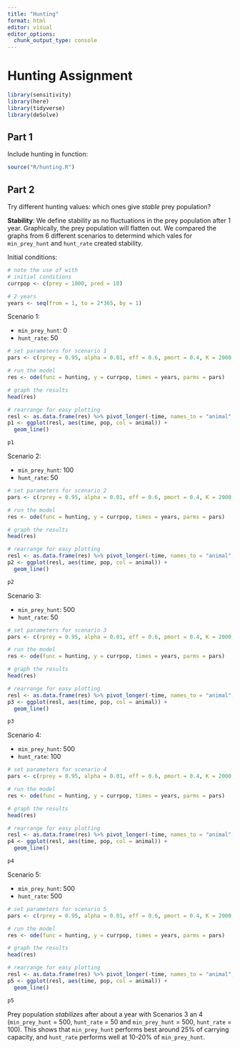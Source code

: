 ```yaml
---
title: "Hunting"
format: html
editor: visual
editor_options: 
  chunk_output_type: console
---
```


# Hunting Assignment

```r
library(sensitivity)
library(here)
library(tidyverse)
library(deSolve)
```

## Part 1

Include hunting in function:

```r
source("R/hunting.R")
```

## Part 2

Try different hunting values: which ones give *stable* prey population?

**Stability**: We define stability as no fluctuations in the prey population after 1 year. Graphically, the prey population will flatten out. We compared the graphs from 6 different scenarios to determind which vales for `min_prey_hunt` and `hunt_rate` created stability.

Initial conditions:

```r
# note the use of with
# initial conditions
currpop <- c(prey = 1000, pred = 10)

# 2 years
years <- seq(from = 1, to = 2*365, by = 1)
```

Scenario 1:

- `min_prey_hunt`: 0
- `hunt_rate`: 50

```r
# set parameters for scenario 1
pars <- c(rprey = 0.95, alpha = 0.01, eff = 0.6, pmort = 0.4, K = 2000, min_prey_hunt = 0, hunt_rate = 50)

# run the model
res <- ode(func = hunting, y = currpop, times = years, parms = pars)

# graph the results
head(res)

# rearrange for easy plotting
resl <- as.data.frame(res) %>% pivot_longer(-time, names_to = "animal", values_to = "pop")
p1 <- ggplot(resl, aes(time, pop, col = animal)) +
  geom_line()

p1
```

Scenario 2:

- `min_prey_hunt`: 100
- `hunt_rate`: 50

```r
# set parameters for scenario 2
pars <- c(rprey = 0.95, alpha = 0.01, eff = 0.6, pmort = 0.4, K = 2000, min_prey_hunt = 100, hunt_rate = 50)

# run the model
res <- ode(func = hunting, y = currpop, times = years, parms = pars)

# graph the results
head(res)

# rearrange for easy plotting
resl <- as.data.frame(res) %>% pivot_longer(-time, names_to = "animal", values_to = "pop")
p2 <- ggplot(resl, aes(time, pop, col = animal)) +
  geom_line()

p2
```

Scenario 3:

- `min_prey_hunt`: 500
- `hunt_rate`: 50

```r
# set parameters for scenario 3
pars <- c(rprey = 0.95, alpha = 0.01, eff = 0.6, pmort = 0.4, K = 2000, min_prey_hunt = 500, hunt_rate = 50)

# run the model
res <- ode(func = hunting, y = currpop, times = years, parms = pars)

# graph the results
head(res)

# rearrange for easy plotting
resl <- as.data.frame(res) %>% pivot_longer(-time, names_to = "animal", values_to = "pop")
p3 <- ggplot(resl, aes(time, pop, col = animal)) +
  geom_line()

p3
```

Scenario 4:

- `min_prey_hunt`: 500
- `hunt_rate`: 100

```r
# set parameters for scenario 4
pars <- c(rprey = 0.95, alpha = 0.01, eff = 0.6, pmort = 0.4, K = 2000, min_prey_hunt = 500, hunt_rate = 100)

# run the model
res <- ode(func = hunting, y = currpop, times = years, parms = pars)

# graph the results
head(res)

# rearrange for easy plotting
resl <- as.data.frame(res) %>% pivot_longer(-time, names_to = "animal", values_to = "pop")
p4 <- ggplot(resl, aes(time, pop, col = animal)) +
  geom_line()

p4
```

Scenario 5:

- `min_prey_hunt`: 500
- `hunt_rate`: 500

```r
# set parameters for scenario 5
pars <- c(rprey = 0.95, alpha = 0.01, eff = 0.6, pmort = 0.4, K = 2000, min_prey_hunt = 500, hunt_rate = 500)

# run the model
res <- ode(func = hunting, y = currpop, times = years, parms = pars)

# graph the results
head(res)

# rearrange for easy plotting
resl <- as.data.frame(res) %>% pivot_longer(-time, names_to = "animal", values_to = "pop")
p5 <- ggplot(resl, aes(time, pop, col = animal)) +
  geom_line()

p5
```

Prey population *stabilizes* after about a year with Scenarios 3 an 4 (`min_prey_hunt` = 500, `hunt_rate` = 50 and `min_prey_hunt` = 500, `hunt_rate` = 100). This shows that `min_prey_hunt` performs best around 25% of carrying capacity, and `hunt_rate` performs well at 10-20% of `min_prey_hunt`.